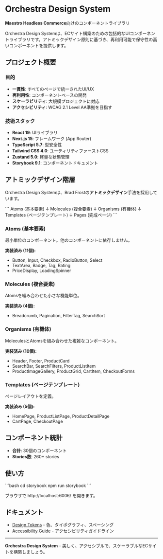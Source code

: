 
<Meta title="Design System/Introduction" />

# Orchestra Design System

**Maestro Headless Commerce**向けのコンポーネントライブラリ

Orchestra Design Systemは、ECサイト構築のための包括的なUIコンポーネントライブラリです。アトミックデザイン原則に基づき、再利用可能で保守性の高いコンポーネントを提供します。

## プロジェクト概要

### 目的
- **一貫性**: すべてのページで統一されたUI/UX
- **再利用性**: コンポーネントベースの開発
- **スケーラビリティ**: 大規模プロジェクトに対応
- **アクセシビリティ**: WCAG 2.1 Level AA準拠を目指す

### 技術スタック
- **React 19**: UIライブラリ
- **Next.js 15**: フレームワーク (App Router)
- **TypeScript 5.7**: 型安全性
- **Tailwind CSS 4.0**: ユーティリティファーストCSS
- **Zustand 5.0**: 軽量な状態管理
- **Storybook 9.1**: コンポーネントドキュメント

## アトミックデザイン階層

Orchestra Design Systemは、Brad Frostの**アトミックデザイン**手法を採用しています。

\`\`\`
Atoms (基本要素)
  ↓
Molecules (複合要素)
  ↓
Organisms (有機体)
  ↓
Templates (ページテンプレート)
  ↓
Pages (完成ページ)
\`\`\`

### Atoms (基本要素)
最小単位のコンポーネント。他のコンポーネントに依存しません。

**実装済み (11個):**
- Button, Input, Checkbox, RadioButton, Select
- TextArea, Badge, Tag, Rating
- PriceDisplay, LoadingSpinner

### Molecules (複合要素)
Atomsを組み合わせた小さな機能単位。

**実装済み (4個):**
- Breadcrumb, Pagination, FilterTag, SearchSort

### Organisms (有機体)
MoleculesとAtomsを組み合わせた複雑なコンポーネント。

**実装済み (10個):**
- Header, Footer, ProductCard
- SearchBar, SearchFilters, ProductListItem
- ProductImageGallery, ProductGrid, CartItem, CheckoutForms

### Templates (ページテンプレート)
ページレイアウトを定義。

**実装済み (5個):**
- HomePage, ProductListPage, ProductDetailPage
- CartPage, CheckoutPage

## コンポーネント統計

- **合計**: 30個のコンポーネント
- **Stories数**: 260+ stories

## 使い方

\`\`\`bash
cd storybook
npm run storybook
\`\`\`

ブラウザで http://localhost:6006/ を開きます。

## ドキュメント

- [Design Tokens](/?path=/docs/design-system-design-tokens--docs) - 色、タイポグラフィ、スペーシング
- [Accessibility Guide](/?path=/docs/design-system-accessibility-guide--docs) - アクセシビリティガイドライン

---

**Orchestra Design System** - 美しく、アクセシブルで、スケーラブルなECサイトを構築しましょう。
